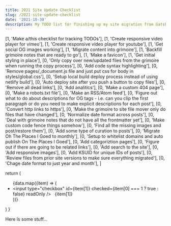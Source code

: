 ```yaml
---
title: 2021 Site Update Checklist
slug: /2021-site-update-checklist
date: '2021-10-30'
description: My TODO list for finishing up my site migration from Gatsby to NextJS. 
---
```


  [1, 'Make a/this checklist for tracking TODOs'],
  [1, 'Create responsive video player for vimeo'],
  [1, 'Create responsive video player for youtube'],
  [1, 'Get social OG images working'],
  [1, 'Migrate content into grimoire'],
  [1, 'Backfill grimoire notes that are ready to go'],
  [1, 'Make a favicon'],
  [1, 'Get initial styling in place'],
  [0, 'Only copy over new/updated files from the grimoire when running the copy process'],
  [0, 'Add code syntax highlighting'],
  [0, 'Remove pages/_document.js file and just put css for body in styles/global.css'],
  [0, 'Setup local build deploy process instead of using netlify build'],
  [0, 'Auto deploy site after you push a button to copy files'],
  [0, 'Remove all dead links'],
  [0, 'Add analitics'],
  [0, 'Make a custom 404 page'],
  [0, 'Make a robots.txt file'],
  [0, 'Make an RSS/Atom feed'],
  [0, 'Figure out what to do about descriptions for OG tags - i.e. can you clip the first paragraph or do you need to make explicit descriptions for each post'],
  [0, 'Convert http links to https'],
  [0, 'Make the grimoire to site file mover only do files that have changed'],
  [0, 'Normalize date format across posts'],
  [0, 'Deal with grimoire notes that do not have all the frontmatter yet'],
  [0, 'Make custom code fence things somehow'],
  [0, 'Find all the missing images and post/restore them'],
  [0, 'Add some type of curation to posts'], 
  [0, 'Migrate Oh The Places I Goed to monthly'],
  [0, 'Setup to whitelist domains and auto publish On The Places I Goed'], 
  [0, 'Add categoriztion pages'],
  [0, 'Figure out if there are going to be related links'], 
  [0, 'Add search to the site'],
  [0, 'Add responsive images'],
  [0, 'Add KSUID for unique IDs of posts'],
  [0, 'Review files from prior site versions to make sure everything migrated'],
  [0, 'Chage date format to just year and month'],
]

  return (
    <ul>
      {data.map((item) => (
        <li key={item}>
          <input
            type="checkbox"
            id={item[1]}
            checked={item[0] === 1 ? true : false}
            readOnly
          />
          <label htmlFor={item[1]}>&nbsp;&nbsp;{item[1]}</label>
        </li>
      ))}
    </ul>
  )
}

Here is some stuff...

<LocalChecklist data={listData} />
